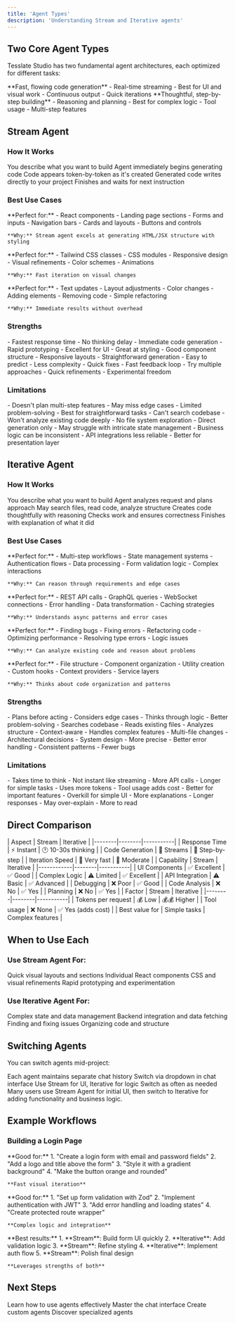 ```yaml
---
title: 'Agent Types'
description: 'Understanding Stream and Iterative agents'
---
```


## Two Core Agent Types

Tesslate Studio has two fundamental agent architectures, each optimized for different tasks:

<CardGroup cols={2}>
  <Card title="Stream Agent" icon="water">
    **Fast, flowing code generation**
    - Real-time streaming
    - Best for UI and visual work
    - Continuous output
    - Quick iterations
  </Card>

  <Card title="Iterative Agent" icon="rotate">
    **Thoughtful, step-by-step building**
    - Reasoning and planning
    - Best for complex logic
    - Tool usage
    - Multi-step features
  </Card>
</CardGroup>

## Stream Agent

### How It Works

<Steps>
  <Step title="Receive Request">
    You describe what you want to build
  </Step>

  <Step title="Start Streaming">
    Agent immediately begins generating code
  </Step>

  <Step title="Real-Time Output">
    Code appears token-by-token as it's created
  </Step>

  <Step title="Write Files">
    Generated code writes directly to your project
  </Step>

  <Step title="Complete">
    Finishes and waits for next instruction
  </Step>
</Steps>

### Best Use Cases

<Tabs>
  <Tab title="UI Components">
    **Perfect for:**
    - React components
    - Landing page sections
    - Forms and inputs
    - Navigation bars
    - Cards and layouts
    - Buttons and controls

    **Why:** Stream agent excels at generating HTML/JSX structure with styling
  </Tab>

  <Tab title="Styling">
    **Perfect for:**
    - Tailwind CSS classes
    - CSS modules
    - Responsive design
    - Visual refinements
    - Color schemes
    - Animations

    **Why:** Fast iteration on visual changes
  </Tab>

  <Tab title="Quick Changes">
    **Perfect for:**
    - Text updates
    - Layout adjustments
    - Color changes
    - Adding elements
    - Removing code
    - Simple refactoring

    **Why:** Immediate results without overhead
  </Tab>
</Tabs>

### Strengths

<CardGroup cols={2}>
  <Card title="Speed" icon="bolt">
    - Fastest response time
    - No thinking delay
    - Immediate code generation
    - Rapid prototyping
  </Card>

  <Card title="Visual Work" icon="eye">
    - Excellent for UI
    - Great at styling
    - Good component structure
    - Responsive layouts
  </Card>

  <Card title="Simplicity" icon="sparkles">
    - Straightforward generation
    - Easy to predict
    - Less complexity
    - Quick fixes
  </Card>

  <Card title="Iteration" icon="arrows-rotate">
    - Fast feedback loop
    - Try multiple approaches
    - Quick refinements
    - Experimental freedom
  </Card>
</CardGroup>

### Limitations

<AccordionGroup>
  <Accordion icon="brain" title="Less Reasoning">
    - Doesn't plan multi-step features
    - May miss edge cases
    - Limited problem-solving
    - Best for straightforward tasks
  </Accordion>

  <Accordion icon="tools" title="No Tool Usage">
    - Can't search codebase
    - Won't analyze existing code deeply
    - No file system exploration
    - Direct generation only
  </Accordion>

  <Accordion icon="code-branch" title="Complex Logic">
    - May struggle with intricate state management
    - Business logic can be inconsistent
    - API integrations less reliable
    - Better for presentation layer
  </Accordion>
</AccordionGroup>

## Iterative Agent

### How It Works

<Steps>
  <Step title="Receive Request">
    You describe what you want to build
  </Step>

  <Step title="Think & Plan">
    Agent analyzes request and plans approach
  </Step>

  <Step title="Use Tools">
    May search files, read code, analyze structure
  </Step>

  <Step title="Generate Step-by-Step">
    Creates code thoughtfully with reasoning
  </Step>

  <Step title="Verify">
    Checks work and ensures correctness
  </Step>

  <Step title="Complete">
    Finishes with explanation of what it did
  </Step>
</Steps>

### Best Use Cases

<Tabs>
  <Tab title="Complex Features">
    **Perfect for:**
    - Multi-step workflows
    - State management systems
    - Authentication flows
    - Data processing
    - Form validation logic
    - Complex interactions

    **Why:** Can reason through requirements and edge cases
  </Tab>

  <Tab title="API Integration">
    **Perfect for:**
    - REST API calls
    - GraphQL queries
    - WebSocket connections
    - Error handling
    - Data transformation
    - Caching strategies

    **Why:** Understands async patterns and error cases
  </Tab>

  <Tab title="Debugging">
    **Perfect for:**
    - Finding bugs
    - Fixing errors
    - Refactoring code
    - Optimizing performance
    - Resolving type errors
    - Logic issues

    **Why:** Can analyze existing code and reason about problems
  </Tab>

  <Tab title="Architecture">
    **Perfect for:**
    - File structure
    - Component organization
    - Utility creation
    - Custom hooks
    - Context providers
    - Service layers

    **Why:** Thinks about code organization and patterns
  </Tab>
</Tabs>

### Strengths

<CardGroup cols={2}>
  <Card title="Reasoning" icon="brain">
    - Plans before acting
    - Considers edge cases
    - Thinks through logic
    - Better problem-solving
  </Card>

  <Card title="Tool Usage" icon="wrench">
    - Searches codebase
    - Reads existing files
    - Analyzes structure
    - Context-aware
  </Card>

  <Card title="Complexity" icon="diagram-project">
    - Handles complex features
    - Multi-file changes
    - Architectural decisions
    - System design
  </Card>

  <Card title="Accuracy" icon="bullseye">
    - More precise
    - Better error handling
    - Consistent patterns
    - Fewer bugs
  </Card>
</CardGroup>

### Limitations

<AccordionGroup>
  <Accordion icon="clock" title="Slower">
    - Takes time to think
    - Not instant like streaming
    - More API calls
    - Longer for simple tasks
  </Accordion>

  <Accordion icon="money-bill" title="More Expensive">
    - Uses more tokens
    - Tool usage adds cost
    - Better for important features
    - Overkill for simple UI
  </Accordion>

  <Accordion icon="comment" title="Verbose">
    - More explanations
    - Longer responses
    - May over-explain
    - More to read
  </Accordion>
</AccordionGroup>

## Direct Comparison

<Tabs>
  <Tab title="Speed">
    | Aspect | Stream | Iterative |
    |--------|--------|-----------|
    | Response Time | ⚡ Instant | 🕐 10-30s thinking |
    | Code Generation | 🌊 Streams | 📝 Step-by-step |
    | Iteration Speed | 🏃 Very fast | 🚶 Moderate |
  </Tab>

  <Tab title="Capabilities">
    | Capability | Stream | Iterative |
    |------------|--------|-----------|
    | UI Components | ✅ Excellent | ✅ Good |
    | Complex Logic | ⚠️ Limited | ✅ Excellent |
    | API Integration | ⚠️ Basic | ✅ Advanced |
    | Debugging | ❌ Poor | ✅ Good |
    | Code Analysis | ❌ No | ✅ Yes |
    | Planning | ❌ No | ✅ Yes |
  </Tab>

  <Tab title="Cost">
    | Factor | Stream | Iterative |
    |--------|--------|-----------|
    | Tokens per request | 💰 Low | 💰💰 Higher |
    | Tool usage | ❌ None | ✅ Yes (adds cost) |
    | Best value for | Simple tasks | Complex features |
  </Tab>
</Tabs>

## When to Use Each

### Use Stream Agent For:

<CardGroup cols={2}>
  <Card title="Landing Pages" icon="browser">
    Quick visual layouts and sections
  </Card>
  <Card title="Components" icon="cubes">
    Individual React components
  </Card>
  <Card title="Styling" icon="paintbrush">
    CSS and visual refinements
  </Card>
  <Card title="Prototypes" icon="wand-magic">
    Rapid prototyping and experimentation
  </Card>
</CardGroup>

### Use Iterative Agent For:

<CardGroup cols={2}>
  <Card title="Business Logic" icon="gears">
    Complex state and data management
  </Card>
  <Card title="APIs" icon="server">
    Backend integration and data fetching
  </Card>
  <Card title="Debugging" icon="bug">
    Finding and fixing issues
  </Card>
  <Card title="Architecture" icon="sitemap">
    Organizing code and structure
  </Card>
</CardGroup>

## Switching Agents

You can switch agents mid-project:

<Steps>
  <Step title="Different Contexts">
    Each agent maintains separate chat history
  </Step>

  <Step title="Change Anytime">
    Switch via dropdown in chat interface
  </Step>

  <Step title="Best of Both">
    Use Stream for UI, Iterative for logic
  </Step>

  <Step title="No Limits">
    Switch as often as needed
  </Step>
</Steps>

<Info>
  Many users use Stream Agent for initial UI, then switch to Iterative for adding functionality and business logic.
</Info>

## Example Workflows

### Building a Login Page

<Tabs>
  <Tab title="Stream Agent Approach">
    **Good for:**
    1. "Create a login form with email and password fields"
    2. "Add a logo and title above the form"
    3. "Style it with a gradient background"
    4. "Make the button orange and rounded"

    **Fast visual iteration**
  </Tab>

  <Tab title="Iterative Agent Approach">
    **Good for:**
    1. "Set up form validation with Zod"
    2. "Implement authentication with JWT"
    3. "Add error handling and loading states"
    4. "Create protected route wrapper"

    **Complex logic and integration**
  </Tab>

  <Tab title="Combined Approach">
    **Best results:**
    1. **Stream**: Build form UI quickly
    2. **Iterative**: Add validation logic
    3. **Stream**: Refine styling
    4. **Iterative**: Implement auth flow
    5. **Stream**: Polish final design

    **Leverages strengths of both**
  </Tab>
</Tabs>

## Next Steps

<CardGroup cols={2}>
  <Card
    title="Using Agents"
    icon="robot"
    href="/guides/using-agents"
  >
    Learn how to use agents effectively
  </Card>
  <Card
    title="Chat Interface"
    icon="comments"
    href="/guides/chat-interface"
  >
    Master the chat interface
  </Card>
  <Card
    title="Customizing Agents"
    icon="sliders"
    href="/guides/customizing-agents"
  >
    Create custom agents
  </Card>
  <Card
    title="Agent Marketplace"
    icon="store"
    href="/guides/agent-marketplace"
  >
    Discover specialized agents
  </Card>
</CardGroup>
